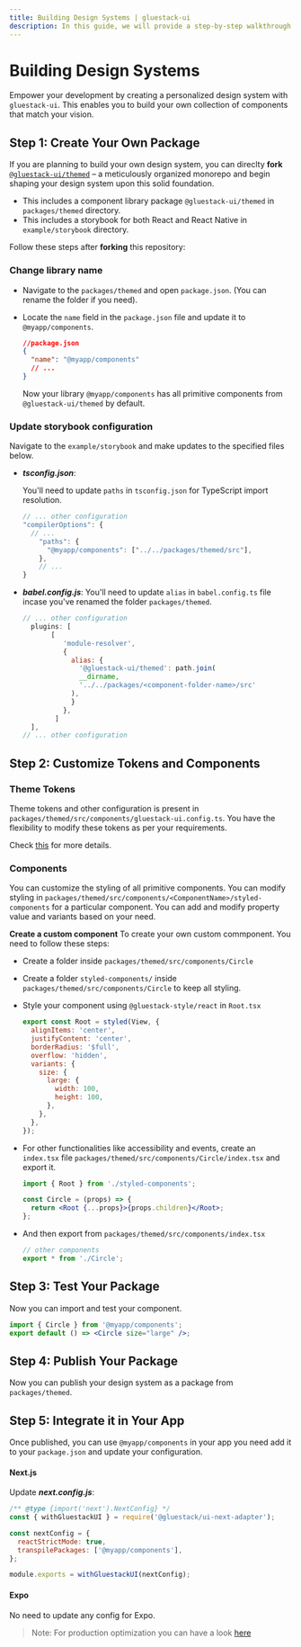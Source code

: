 ```yaml
---
title: Building Design Systems | gluestack-ui
description: In this guide, we will provide a step-by-step walkthrough on how to create your own design system
---
```



<Meta title="Guides/Building Design Systems" />

# Building Design Systems

Empower your development by creating a personalized design system with `gluestack-ui`.
This enables you to build your own collection of components that match your vision.

## Step 1: Create Your Own Package

If you are planning to build your own design system, you can direclty **fork** [`@gluestack-ui/themed`](https://github.com/gluestack/gluestack-ui) – a meticulously organized monorepo and begin shaping your design system upon this solid foundation.

- This includes a component library package `@gluestack-ui/themed` in `packages/themed` directory.
- This includes a storybook for both React and React Native in `example/storybook` directory.

Follow these steps after **forking** this repository:

### Change library name

- Navigate to the `packages/themed` and open `package.json`. (You can rename the folder if you need).
- Locate the `name` field in the `package.json` file and update it to `@myapp/components`.

  ```json
  //package.json
  {
    "name": "@myapp/components"
    // ...
  }
  ```

  Now your library `@myapp/components` has all primitive components from `@gluestack-ui/themed` by default.

### Update storybook configuration

Navigate to the `example/storybook` and make updates to the specified files below.

- **_tsconfig.json_**:

  You'll need to update `paths` in `tsconfig.json` for TypeScript import resolution.

  ```jsx
  // ... other configuration
  "compilerOptions": {
    // ...
      "paths": {
        "@myapp/components": ["../../packages/themed/src"],
      },
      // ...
  }
  ```

- **_babel.config.js_**:
  You'll need to update `alias` in `babel.config.ts` file incase you've renamed the folder `packages/themed`.
  ```jsx
  // ... other configuration
    plugins: [
         [
            'module-resolver',
            {
              alias: {
                '@gluestack-ui/themed': path.join(
                __dirname,
                '../../packages/<component-folder-name>/src'
              ),
              }
            },
          ]
    ],
  // ... other configuration
  ```

## Step 2: Customize Tokens and Components

### Theme Tokens

Theme tokens and other configuration is present in `packages/themed/src/components/gluestack-ui.config.ts`. You have the flexibility to modify these tokens as per your requirements.

Check [this](/docs/theme/customizing-theme) for more details.

### Components

You can customize the styling of all primitive components. You can modify styling in `packages/themed/src/components/<ComponentName>/styled-components` for a particular component. You can add and modify property value and variants based on your need.

**Create a custom component**
To create your own custom commponent. You need to follow these steps:

- Create a folder inside `packages/themed/src/components/Circle`
- Create a folder `styled-components/` inside `packages/themed/src/components/Circle` to keep all styling.
- Style your component using `@gluestack-style/react` in `Root.tsx`
  ```jsx
  export const Root = styled(View, {
    alignItems: 'center',
    justifyContent: 'center',
    borderRadius: '$full',
    overflow: 'hidden',
    variants: {
      size: {
        large: {
          width: 100,
          height: 100,
        },
      },
    },
  });
  ```
- For other functionalities like accessibility and events, create an `index.tsx` file `packages/themed/src/components/Circle/index.tsx` and export it.

  ```jsx
  import { Root } from './styled-components';

  const Circle = (props) => {
    return <Root {...props}>{props.children}</Root>;
  };
  ```

- And then export from `packages/themed/src/components/index.tsx`
  ```jsx
  // other components
  export * from './Circle';
  ```

## Step 3: Test Your Package

Now you can import and test your component.

```jsx
import { Circle } from '@myapp/components';
export default () => <Circle size="large" />;
```

## Step 4: Publish Your Package

Now you can publish your design system as a package from `packages/themed`.

## Step 5: Integrate it in Your App

Once published, you can use `@myapp/components` in your app you need add it to your `package.json` and update your configuration.

#### Next.js

Update **_next.config.js_**:

```jsx
/** @type {import('next').NextConfig} */
const { withGluestackUI } = require('@gluestack/ui-next-adapter');

const nextConfig = {
  reactStrictMode: true,
  transpilePackages: ['@myapp/components'],
};

module.exports = withGluestackUI(nextConfig);
```

#### Expo

No need to update any config for Expo.

> Note: For production optimization you can have a look [here](/docs/production-optimizations/babel-plugin)
